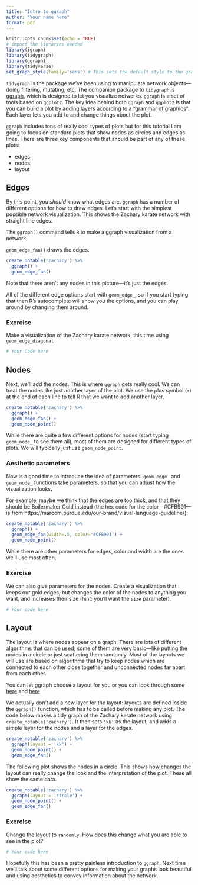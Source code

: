 ```yaml
---
title: "Intro to ggraph"
author: "Your name here"
format: pdf
---
```


```r
knitr::opts_chunk$set(echo = TRUE)
# import the libraries needed
library(igraph)
library(tidygraph)
library(ggraph)
library(tidyverse)
set_graph_style(family='sans') # This sets the default style to the graph style
```


`tidygraph` is the package we've been using to manipulate network objects---doing filtering, mutating, etc. The companion package to `tidygraph` is [ggraph](https://ggraph.data-imaginist.com/), which is designed to let you visualize networks. `ggraph` is a set of tools based on `ggplot2`. The key idea behind both `ggraph` and `ggplot2` is that you can build a plot by adding layers according to a "[grammar of graphics](https://r4ds.had.co.nz/graphics-for-communication.html)". Each layer lets you add to and change things about the plot. 

`ggraph` includes tons of really cool types of plots but for this tutorial I am going to focus on standard plots that show nodes as circles and edges as lines. There are three key components that should be part of any of these plots:

* edges
* nodes
* layout

## Edges

By this point, you _should_ know what edges are. `ggraph` has a number of different options for how to draw edges. Let's start with the simplest possible network visualization. This shows the Zachary karate network with straight line edges.

The `ggraph()` command tells `R` to make a ggraph visualization from a network.

`geom_edge_fan()` draws the edges.

```r
create_notable('zachary') %>%
  ggraph() +
  geom_edge_fan()
```

Note that there aren't any nodes in this picture---it's just the edges.

All of the different edge options start with `geom_edge_`, so if you start typing that then R's autocomplete will show you the options, and you can play around by changing them around.


### Exercise

Make a visualization of the Zachary karate network, this time using `geom_edge_diagonal`

```r
# Your Code here
```


## Nodes

Next, we'll add the nodes. This is where `ggraph` gets really cool. We can treat the nodes like just another layer of the plot. We use the plus symbol (`+`) at the end of each line to tell R that we want to add another layer.

```r
create_notable('zachary') %>%
  ggraph() +
  geom_edge_fan() +
  geom_node_point()
```

While there are quite a few different options for nodes (start typing `geom_node_` to see them all), most of them are designed for different types of plots. We will typically just use `geom_node_point`.

### Aesthetic parameters

Now is a good time to introduce the idea of parameters. `geom_edge_` and `geom_node_` functions take parameters, so that you can adjust how the visualization looks.

For example, maybe we think that the edges are too thick, and that they should be Boilermaker Gold instead (the hex code for the color---#CFB991---is from https://marcom.purdue.edu/our-brand/visual-language-guideline/):

```r
create_notable('zachary') %>%
  ggraph() +
  geom_edge_fan(width=.5, color='#CFB991') +
  geom_node_point()
```

While there are other parameters for edges, color and width are the ones we'll use most often.

### Exercise

We can also give parameters for the nodes. Create a visualization that keeps our gold edges, but changes the color of the nodes to anything you want, and increases their size (hint: you'll want the `size` parameter).

```r
# Your code here
```


## Layout

The layout is where nodes appear on a graph. There are lots of different algorithms that can be used; some of them are very basic---like putting the nodes in a circle or just scattering them randomly. Most of the layouts we will use are based on algorithms that try to keep nodes which are connected to each other close together and unconnected nodes far apart from each other.

You can let ggraph choose a layout for you or you can look through some [here](https://igraph.org/c/doc/igraph-Layout.html) and [here](https://ggraph.data-imaginist.com/articles/Layouts.html).

We actually don't add a new layer for the layout: layouts are defined inside the `ggraph()` function, which has to be called before making any plot. The code below makes a tidy graph of the Zachary karate network using `create_notable('zachary')`. It then sets `'kk'` as the layout, and adds a simple layer for the nodes and a layer for the edges.

```r
create_notable('zachary') %>%
  ggraph(layout = 'kk') +
  geom_node_point() +
  geom_edge_fan()
```

The following plot shows the nodes in a circle. This shows how changes the layout can really change the look and the interpretation of the plot. These all show the same data.

```r
create_notable('zachary') %>%
  ggraph(layout = 'circle') +
  geom_node_point() +
  geom_edge_fan()
```


### Exercise

Change the layout to `randomly`. How does this change what you are able to see in the plot?

```r
# Your code here

```


Hopefully this has been a pretty painless introduction to `ggraph`. Next time we'll talk about some different options for making your graphs look beautiful and using aesthetics to convey information about the network.